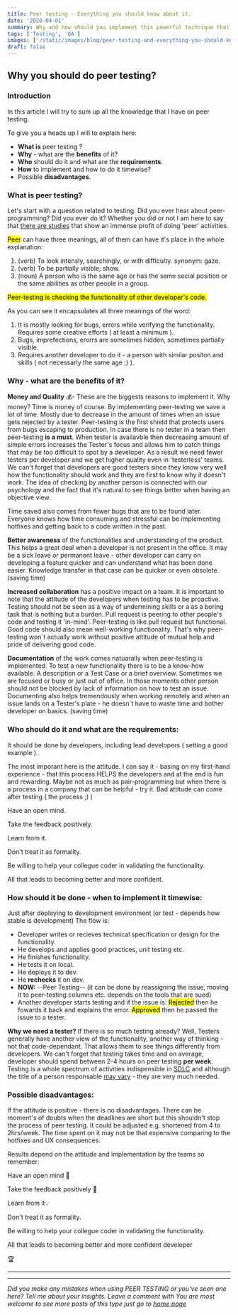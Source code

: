 ```yaml
---
title: Peer testing - Everything you should know about it.
date: '2020-04-01'
summary: Why and how should you implement this powerful technique that increases quality and decreases costs.
tags: ['Testing', 'QA']
images: ['/static/images/blog/peer-testing-and-everything-you-should-know-about-it/two-men-doing-probably-programing-because-what-else.jpg']
draft: false
---
```


## Why you should do peer testing?

### Introduction

In this article I will try to sum up all the knowledge that I have on peer testing.

To give you a heads up I will to explain here:

- **What is** peer testing ?
- **Why** - what are the **benefits** of it?
- **Who** should do it and what are the **requirements**.
- **How** to implement and how to do it timewise?
- Possible **disadvantages**.

### What is peer testing?

Let's start with a question related to testing: Did you ever hear about peer-programming? Did you ever do it? Whether you did or not I am here to say that [there are studies][0] that show an immense profit of doing 'peer' activities.

<mark>Peer</mark> can have three meanings, all of them can have it's place in the whole explanation:

1. (verb) To look intensly, searchingly, or with difficulty. synonym: gaze.
2. (verb) To be partially visible; show.
3. (noun) A person who is the same age or has the same social position or the same abilities as other people in a group.

<mark>Peer-testing is checking the functionality of other developer's code.</mark>

As you can see it encapsulates all three meanings of the word:

1. It is mostly looking for bugs, errors while verifying the functionality. Requires some creative efforts ( at least a minimum ).
2. Bugs, imprefections, erorrs are sometimes hidden, sometimes partially visible.
3. Requires another developer to do it - a person with similar positon and skills ( not necessarly the same age ;) ).

### Why - what are the benefits of it?

**Money and Quality** 💰- These are the biggests reasons to implement it.
Why money? Time is money of course. By implementing peer-testing we save a lot of time. Mostly due to decrease in the amount of times when an issue gets rejected by a tester. Peer-testing is the first shield that protects users from bugs escaping to production. In case there is no tester in a team then peer-testing **is a must**. When tester is availavble then decreasing amount of simple errors increases the Tester's focus and allows him to catch things that may be too difficult to spot by a developer. As a result we need fewer testers per developer and we get higher quality even in 'testerless' teams. We can't forget that developers are good testers since they know very well how the functionality should work and they are first to know why it doesn't work. The idea of checking by another person is connected with our psychology and the fact that it's natural to see things better when having an objective view.

Time saved also comes from fewer bugs that are to be found later. Everyone knows how time consuming and stressful can be implementing hotfixes and getting back to a code written in the past.

**Better awareness** of the functionalities and understanding of the product. This helps a great deal when a developer is not present in the office. It may be a sick leave or permanent leave - other developer can carry on developing a feature quicker and can understand what has been done easier. Knowledge transfer in that case can be quicker or even obsolete. (saving time)

**Increased collaboration** has a positive impact on a team. It is important to note that the attitude of the developers when testing has to be proactive. Testing should not be seen as a way of undermining skills or a as a boring task that is nothing but a burden. Pull request is peering to other people's code and testing it 'in-mind'. Peer-testing is like pull request but functional. Good code should also mean well-working functionality. That's why peer-testing won´t actually work without positive attitude of mutual help and pride of delivering good code.

**Documentation** of the work comes natuarally when peer-testing is implemented. To test a new functionality there is to be a know-how available. A description or a Test Case or a brief overview. Sometimes we are focused or busy or just out of office. In those moments other person should not be blocked by lack of information on how to test an issue. Documenting also helps tremendously when working remotely and when an issue lands on a Tester's plate - he doesn´t have to waste time and bother developer on basics. (saving time)

### Who should do it and what are the requirements:

It should be done by developers, including lead developers ( setting a good example ).

The most imporant here is the attitude. I can say it - basing on my first-hand experience - that this process HELPS the developers and at the end is fun and rewarding. Maybe not as much as pair-programming but when there is a process in a company that can be helpful - try it. Bad attitude can come after testing ( the process ;) )

Have an open mind.

Take the feedback positively.

Learn from it.

Don't treat it as formality.

Be willing to help your collegue coder in validating the functionality.

All that leads to becoming better and more confident.

### How should it be done - when to implement it timewise:

Just after deploying to development environment (or test - depends how stable is development)
The flow is:

- Developer writes or recieves technical specification or design for the functionality.
- He develops and applies good practices, unit testing etc.
- He finishes functionality.
- He tests it on local.
- He deploys it to dev.
- He **rechecks** it on dev.
- **NOW:** --Peer Testing-- (it can be done by reassigning the issue, moving it to peer-testing columns etc. depends on the tools that are sued)
- Another developer starts testing and if the issue is:
  <mark>Rejected</mark> then he fowards it back and explains the error.
  <mark>Approved</mark> then he passed the issue to a tester.

**Why we need a tester?** If there is so much testing already? Well, Testers generally have another view of the functionality, another way of thinking - not that code-dependant. That allows them to see things differently from developers. We can't forget that testing takes time and on average, developer should spend between 2-4 hours on peer testing **per week**. Testing is a whole spectrum of activities indispensible in [SDLC][1] and although the title of a person responsable [may vary][2] - they are very much needed.

### Possible disadvantages:

If the attitude is positive - there is no disadvantages. There can be moment's of doubts when the deadlines are short but this shouldn't stop the process of peer testing. It could be adjusted e.g. shortened from 4 to 2hrs/week. The time spent on it may not be that expensive comparing to the hotfixes and UX consequences.

Results depend on the attitude and implementation by the teams so remember:

Have an open mind 👐

Take the feedback positively 🤗

Learn from it💡

Don't treat it as formality.

Be willing to help your collegue coder in validating the functionality.

All that leads to becoming better and more confident developer

🏆

---

---

_Did you make any mistakes when using PEER TESTING or you've seen one here? Tell me about your insights. Leave a comment with You are most welcome to see more posts of this type just go to [home page][100]_

[100]: https://hvitis.dev
[0]: https://www.researchgate.net/publication/220832212_Peer_Testing_in_Software_Engineering_Projects
[1]: https://en.wikipedia.org/wiki/Systems_development_life_cycle
[2]: https://careers.google.com/jobs/results/?company=Google&company=YouTube&q=Test%20Engineer
